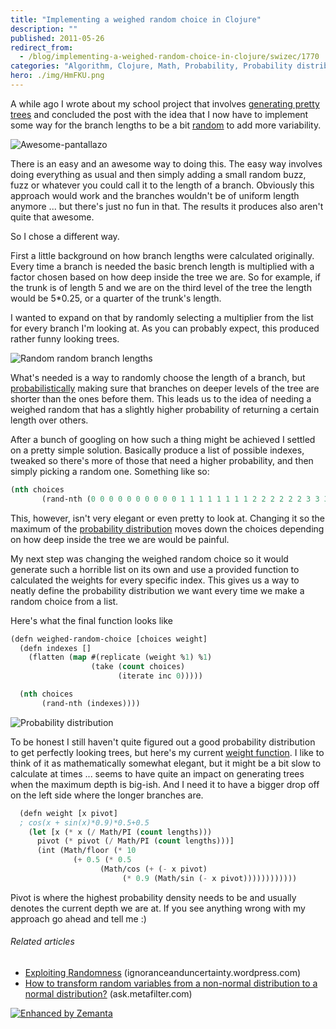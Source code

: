 ```yaml
---
title: "Implementing a weighed random choice in Clojure"
description: ""
published: 2011-05-26
redirect_from:
  - /blog/implementing-a-weighed-random-choice-in-clojure/swizec/1770
categories: "Algorithm, Clojure, Math, Probability, Probability distribution, Randomness, Uncategorized"
hero: ./img/HmFKU.png
---
```


A while ago I wrote about my school project that involves [generating pretty trees](http://swizec.com/blog/using-prime-numbers-to-generate-pretty-trees/swizec/1705 "Using prime numbers to generate pretty trees") and concluded the post with the idea that I now have to implement some way for the branch lengths to be a bit [random](http://en.wikipedia.org/wiki/Randomness "Randomness") to add more variability.

![Awesome-pantallazo](https://upload.wikimedia.org/wikipedia/commons/thumb/2/26/Awesome-pantallazo.png/300px-Awesome-pantallazo.png "Awesome-pantallazo")

There is an easy and an awesome way to doing this. The easy way involves doing everything as usual and then simply adding a small random buzz, fuzz or whatever you could call it to the length of a branch. Obviously this approach would work and the branches wouldn't be of uniform length anymore ... but there's just no fun in that. The results it produces also aren't quite that awesome.

So I chose a different way.

First a little background on how branch lengths were calculated originally. Every time a branch is needed the basic brench length is multiplied with a factor chosen based on how deep inside the tree we are. So for example, if the trunk is of length 5 and we are on the third level of the tree the length would be 5\*0.25, or a quarter of the trunk's length.

I wanted to expand on that by randomly selecting a multiplier from the list for every branch I'm looking at. As you can probably expect, this produced rather funny looking trees.

![](./img/HmFKU.png "Random random branch lengths")

What's needed is a way to randomly choose the length of a branch, but [probabilistically](http://en.wikipedia.org/wiki/Probability "Probability") making sure that branches on deeper levels of the tree are shorter than the ones before them. This leads us to the idea of needing a weighed random that has a slightly higher probability of returning a certain length over others.

After a bunch of googling on how such a thing might be achieved I settled on a pretty simple solution. Basically produce a list of possible indexes, tweaked so there's more of those that need a higher probability, and then simply picking a random one. Something like so:

```lisp
(nth choices
       (rand-nth (0 0 0 0 0 0 0 0 0 0 1 1 1 1 1 1 1 1 2 2 2 2 2 2 3 3 3 4))
```

This, however, isn't very elegant or even pretty to look at. Changing it so the maximum of the [probability distribution](http://en.wikipedia.org/wiki/Probability_distribution "Probability distribution") moves down the choices depending on how deep inside the tree we are would be painful.

My next step was changing the weighed random choice so it would generate such a horrible list on its own and use a provided function to calculated the weights for every specific index. This gives us a way to neatly define the probability distribution we want every time we make a random choice from a list.

Here's what the final function looks like

```lisp
(defn weighed-random-choice [choices weight]
  (defn indexes []
    (flatten (map #(replicate (weight %1) %1)
                  (take (count choices)
                        (iterate inc 0)))))

  (nth choices
       (rand-nth (indexes))))
```

![](./img/4pcaV.png "Probability distribution")

To be honest I still haven't quite figured out a good probability distribution to get perfectly looking trees, but here's my current [weight function](http://en.wikipedia.org/wiki/Weight_function "Weight function"). I like to think of it as mathematically somewhat elegant, but it might be a bit slow to calculate at times ... seems to have quite an impact on generating trees when the maximum depth is big-ish. And I need it to have a bigger drop off on the left side where the longer branches are.

```lisp
  (defn weight [x pivot]
  ; cos(x + sin(x)*0.9)*0.5+0.5
    (let [x (* x (/ Math/PI (count lengths)))
	  pivot (* pivot (/ Math/PI (count lengths)))]
      (int (Math/floor (* 10
			  (+ 0.5 (* 0.5
				    (Math/cos (+ (- x pivot)
						 (* 0.9 (Math/sin (- x pivot))))))))))))
```

Pivot is where the highest probability density needs to be and usually denotes the current depth we are at. If you see anything wrong with my approach go ahead and tell me :)

###### Related articles

- [Exploiting Randomness](http://ignoranceanduncertainty.wordpress.com/2011/03/21/exploiting-randomness/) (ignoranceanduncertainty.wordpress.com)
- [How to transform random variables from a non-normal distribution to a normal distribution?](http://ask.metafilter.com/182181/How-to-transform-random-variables-from-a-nonnormal-distribution-to-a-normal-distribution) (ask.metafilter.com)

[![Enhanced by Zemanta](https://img.zemanta.com/zemified_e.png?x-id=a8706682-511c-4755-b128-f7193a67b53b)](http://www.zemanta.com/ "Enhanced by Zemanta")
